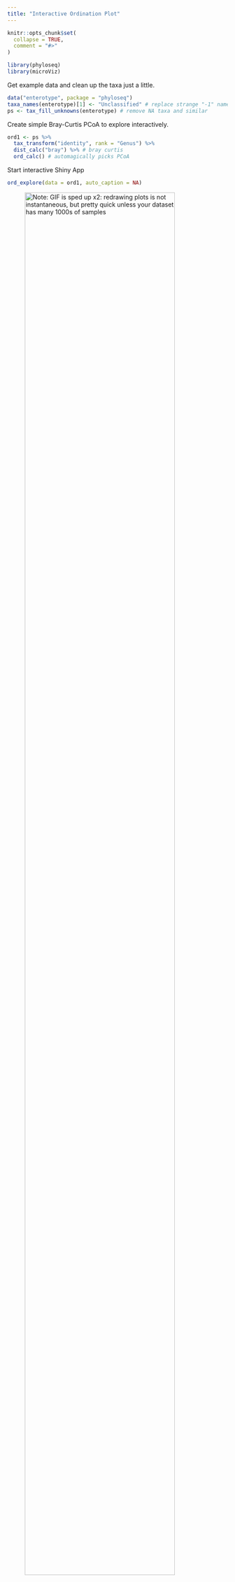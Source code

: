 ```yaml
---
title: "Interactive Ordination Plot"
---
```


```r
knitr::opts_chunk$set(
  collapse = TRUE,
  comment = "#>"
)
```

```r
library(phyloseq)
library(microViz)
```

Get example data and clean up the taxa just a little.

```r
data("enterotype", package = "phyloseq")
taxa_names(enterotype)[1] <- "Unclassified" # replace strange "-1" name
ps <- tax_fill_unknowns(enterotype) # remove NA taxa and similar
```

Create simple Bray-Curtis PCoA to explore interactively.

```r
ord1 <- ps %>%
  tax_transform("identity", rank = "Genus") %>% 
  dist_calc("bray") %>% # bray curtis
  ord_calc() # automagically picks PCoA
```

Start interactive Shiny App

``` r
ord_explore(data = ord1, auto_caption = NA)
```

![Note: GIF is sped up x2: redrawing plots is not instantaneous, but pretty quick unless your dataset has many 1000s of samples](../../man/figures/20210329_ord_explore_dev_x2.gif){width=90%}

# Session info
```r
devtools::session_info()
```


